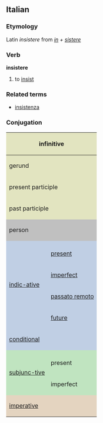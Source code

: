 ==Italian==
===Etymology===
Latin ''insistere'' from ''[[in]] + [[sistere]]''
===Verb===
'''insistere'''

# to [[insist]]

===Related terms===
*[[insistenza]]

===Conjugation===

<center>
{| style="background:#F0F0F0"

|-
! colspan="3" style="background:#e2e4c0" | infinitive
| colspan="5" | insistere

|-
! colspan="3" style="background:#e2e4c0" | gerund
| colspan="5" | insistendo

|-
! colspan="3" style="background:#e2e4c0" | present participle
| colspan="5" | [[insistente]]

|-
! colspan="3" style="background:#e2e4c0" | past participle
| colspan="5" | [[insistito]]

|-
! colspan="2" rowspan="2" style="background:#C0C0C0" | person
! colspan="3" style="background:#C0C0C0" | singular
! colspan="3" style="background:#C0C0C0" | plural

|-
! style="background:#C0C0C0;width:12.5%" | first
! style="background:#C0C0C0;width:12.5%" | second
! style="background:#C0C0C0;width:12.5%" | third
! style="background:#C0C0C0;width:12.5%" | first
! style="background:#C0C0C0;width:12.5%" | second
! style="background:#C0C0C0;width:12.5%" | third

|-
! rowspan="5" style="background:#c0cfe4" | [[indicative|indic-ative]]

! style="background:#c0cfe4" colspan="1" | 
! style="background:#c0cfe4" | io
! style="background:#c0cfe4" | tu
! style="background:#c0cfe4" | lui/lei
! style="background:#c0cfe4" | noi
! style="background:#c0cfe4" | voi
! style="background:#c0cfe4" | loro

|-
! style="height:3em;background:#c0cfe4" | [[present]]
| insisto
| insisti
| insiste
| insistiamo
| insistete
| insistono

|-
! style="height:3em;background:#c0cfe4" | [[imperfect]]
| insistevo
| insistevi
| insisteva
| insistevamo
| insistevate
| insistevano

|-
! style="height:3em;background:#c0cfe4" | [[passato remoto]]
| insistei, insistetti
| insistesti
| insisté, insistette
| insistemmo
| insisteste
| insisterono, insistettero

|-
! style="height:3em;background:#c0cfe4" | [[future]]
| insisterò
| insisterai
| insisterà
| insisteremo
| insisterete
| insisteranno

|-
! colspan="2" style="height:3em;background:#c0cfe4" | [[conditional]]
| insisterei
| insisteresti
| insisterebbe
| insisteremmo
| insistereste
| insisterebbero

|-
! rowspan="3" style="background:#c0e4c0" |[[subjunctive|subjunc-tive]]
! style="background:#c0e4c0" | 
! style="background:#c0e4c0" | che io
! style="background:#c0e4c0" | che tu
! style="background:#c0e4c0" | che lui/che lei
! style="background:#c0e4c0" | che noi
! style="background:#c0e4c0" | che voi
! style="background:#c0e4c0" | che loro

|-
! style="height:3em;background:#c0e4c0" | present
| insista
| insista
| insista
| insistiamo
| insistiate
| insistano

|-
! style="height:3em;background:#c0e4c0" rowspan="1" | imperfect
| insistessi
| insistessi
| insistesse
| insistessimo
| insisteste
| insistessero

|-
! colspan="2" rowspan="2" style="height:3em;background:#e4d4c0" | [[imperative]]
! style="background:#e4d4c0" | -
! style="background:#e4d4c0" | tu
! style="background:#e4d4c0" | lui/lei
! style="background:#e4d4c0" | noi
! style="background:#e4d4c0" | voi
! style="background:#e4d4c0" | loro

|-
|
| insisti
| insista
| insistiamo
| insistete
| insistano

|}
</center>